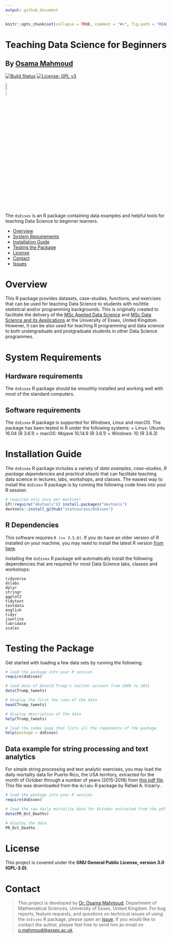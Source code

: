 ```yaml
---
output: github_document
---
```

<!-- README.md is generated from README.Rmd. Please edit this file -->
```r
knitr::opts_chunk$set(collapse = TRUE, comment = "#>", fig.path = "README-")
```

# Teaching Data Science for Beginners
## By [Osama Mahmoud](https://www.essex.ac.uk/people/abdel02200/osama-mahmoud)

[![Build Status](https://travis-ci.com/statcourses/dsEssex.svg?branch=main)](https://travis-ci.com/statcourses/dsEssex) [![License: GPL v3](https://img.shields.io/badge/License-GPLv3-blue.svg)](https://www.gnu.org/licenses/gpl-3.0)

![](img/dsEssex-logo.png){width=10%}

The `dsEssex` is an R package containing data examples and helpful tools for teaching Data Science to beginner learners.

- [Overview](#overview)
- [System Requirements](#system-requirements)
- [Installation Guide](#installation-guide)
- [Testing the Package](#testing-the-package)
- [License](#license)
- [Contact](#contact)
- [Issues](https://github.com/statcourses/dsEssex/issues)

# Overview
This R package provides datasets, case-studies, functions, and exercises that can be used for teaching Data Science to students with no/little statistical and/or programming backgrounds. This is originally created to facilitate the delivery of the [MSc Applied Data Science](https://www.essex.ac.uk/courses/pg01389/1/msc-applied-data-science) and [MSc Data Science and its Applications](https://www.essex.ac.uk/courses/pg01404/1/msc-data-science-and-its-applications) at the University of Essex, United Kingdom. However, it can be also used for teaching R programming and data science to both undergraduate and postgraduate students in other Data Science programmes.


# System Requirements
## Hardware requirements
The `dsEssex` R package should be smoothly installed and working well with most of the standard computers.

## Software requirements
The `dsEssex` R package is supported for *Windows*, *Linux* and *macOS*. The package has been tested in R under the following systems:
+ Linux: Ubuntu 16.04 (R 3.6.1)
+ macOS: Mojave 10.14.6 (R 3.6.1)
+ Windows: 10 (R 3.6.3)

# Installation Guide
The `dsEssex` R package includes a variety of *data examples*, *case-studies*, *R package dependencies* and *practical sheets* that can facilitate teaching data science in lectures, labs, workshops, and classes. The easiest way to install the `dsEssex` R package is by running the following code lines into your R session:

```r
# required only once per machine!
if(!require("devtools")) install.packages("devtools")
devtools::install_github("statcourses/dsEssex")
```

## R Dependencies
This software requires `R (>= 3.5.0)`. If you do have an older version of R installed on your machine, you may need to install the latest R version [from here](https://cloud.r-project.org/).

Installing the `dsEssex` R package will automatically install the following dependencies that are required for most Data Science labs, classes and workshops:

```
tidyverse
dslabs
dplyr
stringr
ggplot2
tidytext
textdata
english
tidyr
jsonlite
lubridate
scales
```

# Testing the Package
Get started with loading a few data sets by running the following:
```r
# load the package into your R session
require(dsEssex)

# load data of Donald Trump's twitter account from 2009 to 2021
data(Trump_tweets)

# display the first few rows of the data
head(Trump_tweets)

# display description of the data
help(Trump_tweets)

# load the index page that lists all the components of the package
help(package = dsEssex)
```

## Data example for string processing and text analytics
For simple string processing and text analytic exercises, you may load the daily mortality data for Puerto Rico, the USA territory, extracted for the month of October through a number of years (2015-2018) from [this pdf file](https://raw.githubusercontent.com/statcourses/dsEssex/main/Extra-materials/PR-Mortality.pdf). This file was downloaded from the `dslabs` R package by Rafael A. Irizarry.

```r
# load the package into your R session
require(dsEssex)

# load the raw daily mortality data for October extracted from the pdf file
data(PR_Oct_Deaths)

# display the data
PR_Oct_Deaths
```

# License
This project is covered under the **GNU General Public License, version 3.0 (GPL-3.0)**.

# Contact
> This project is developed by [Dr. Osama Mahmoud](http://osmahmoud.com/), Department of Mathematical Sciences, University of Essex, United Kingdom. For bug reports, feature requests, and questions on technical issues of using the `dsEssex` R package, please open an [Issue](https://github.com/statcourses/dsEssex/issues). If you would like to contact the author, please feel free to send him an email on [o.mahmoud@essex.ac.uk](mailto:o.mahmoud@essex.ac.uk?subject=Mail from dsEssex project page).

